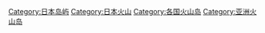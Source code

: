[[Category:日本岛屿|Category:日本岛屿]]
[[Category:日本火山|Category:日本火山]]
[[Category:各国火山岛|Category:各国火山岛]]
[[Category:亚洲火山岛|Category:亚洲火山岛]]